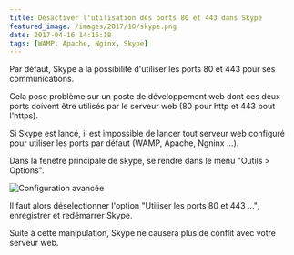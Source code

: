 ```yaml
---
title: Désactiver l'utilisation des ports 80 et 443 dans Skype
featured_image: /images/2017/10/skype.png
date: 2017-04-16 14:16:18
tags: [WAMP, Apache, Nginx, Skype]
---
```


Par défaut, Skype a la possibilité d'utiliser les ports 80 et 443 pour ses
communications.

Cela pose problème sur un poste de développement web dont ces deux ports
doivent être utilisés par le serveur web (80 pour http et 443 pout l'https).

Si Skype est lancé, il est impossible de lancer tout serveur web configuré
pour utiliser les ports par défaut (WAMP, Apache, Ngninx ...).

Dans la fenêtre principale de skype, se rendre dans le menu "Outils > Options".

![Configuration avancée](../static/images/2017/05/skype_config_ports.png)

Il faut alors déselectionner l'option "Utiliser les ports 80 et 443 ...",
enregistrer et redémarrer Skype.

Suite à cette manipulation, Skype ne causera plus de conflit avec votre
serveur web.
